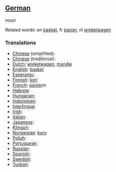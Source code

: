 ==[[German]]==

''noun''

Related words: en [[basket]], fr [[panier]], nl [[winkelwagen]]

===Translations===
*[[Chinese]] (simplified): [[]]
*[[Chinese]] (traditional): [[]]
*[[Dutch]]: [[winkelwagen]]; [[mandje]]
*[[English]]: [[basket]]
*[[Esperanto]]: [[]]
*[[Finnish]]: [[kori]]
*[[French]]: [[panier]]''m''
*[[Hebrew]]: [[]]
*[[Hungarian]]: [[]]
*[[Indonesian]]: [[]]
*[[Interlingua]]: [[]]
*[[Irish]]: [[]]
*[[Italian]]: [[]]
*[[Japanese]]: [[]]
*[[Klingon]]: [[]]
*[[Norwegian]]: [[kurv]]
*[[Polish]]: [[]]
*[[Portuguese]]: [[]]
*[[Russian]]: [[]]
*[[Spanish]]: [[]]
*[[Swedish]]: [[]]
*[[Turkish]]: [[]]